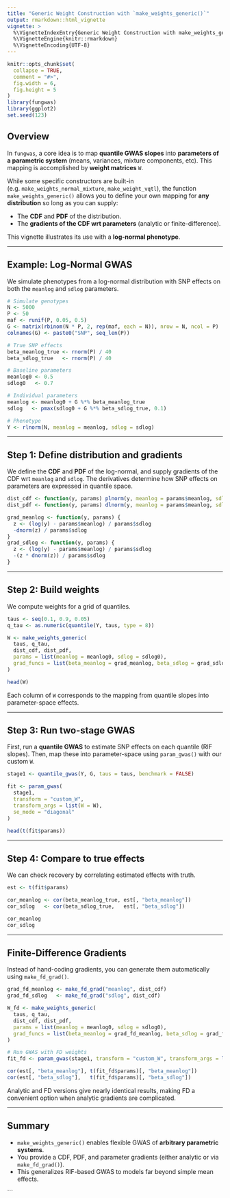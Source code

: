 ```yaml
---
title: "Generic Weight Construction with `make_weights_generic()`"
output: rmarkdown::html_vignette
vignette: >
  %\VignetteIndexEntry{Generic Weight Construction with make_weights_generic}
  %\VignetteEngine{knitr::rmarkdown}
  %\VignetteEncoding{UTF-8}
---
```


```r
knitr::opts_chunk$set(
  collapse = TRUE,
  comment = "#>",
  fig.width = 6,
  fig.height = 5
)
library(fungwas)
library(ggplot2)
set.seed(123)
````

## Overview

In `fungwas`, a core idea is to map **quantile GWAS slopes** into **parameters of a parametric system** (means, variances, mixture components, etc).
This mapping is accomplished by **weight matrices** `W`.

While some specific constructors are built-in (e.g. `make_weights_normal_mixture`, `make_weight_vqtl`),
the function `make_weights_generic()` allows you to define your own mapping for **any distribution**
so long as you can supply:

* The **CDF** and **PDF** of the distribution.
* The **gradients of the CDF wrt parameters** (analytic or finite-difference).

This vignette illustrates its use with a **log-normal phenotype**.

---

## Example: Log-Normal GWAS

We simulate phenotypes from a log-normal distribution with SNP effects on both
the `meanlog` and `sdlog` parameters.

```r
# Simulate genotypes
N <- 5000
P <- 50
maf <- runif(P, 0.05, 0.5)
G <- matrix(rbinom(N * P, 2, rep(maf, each = N)), nrow = N, ncol = P)
colnames(G) <- paste0("SNP", seq_len(P))

# True SNP effects
beta_meanlog_true <- rnorm(P) / 40
beta_sdlog_true   <- rnorm(P) / 40

# Baseline parameters
meanlog0 <- 0.5
sdlog0   <- 0.7

# Individual parameters
meanlog <- meanlog0 + G %*% beta_meanlog_true
sdlog   <- pmax(sdlog0 + G %*% beta_sdlog_true, 0.1)

# Phenotype
Y <- rlnorm(N, meanlog = meanlog, sdlog = sdlog)
```

---

## Step 1: Define distribution and gradients

We define the **CDF** and **PDF** of the log-normal, and supply gradients of the CDF wrt `meanlog` and `sdlog`.
The derivatives determine how SNP effects on parameters are expressed in quantile space.

```r
dist_cdf <- function(y, params) plnorm(y, meanlog = params$meanlog, sdlog = params$sdlog)
dist_pdf <- function(y, params) dlnorm(y, meanlog = params$meanlog, sdlog = params$sdlog)

grad_meanlog <- function(y, params) {
  z <- (log(y) - params$meanlog) / params$sdlog
  -dnorm(z) / params$sdlog
}
grad_sdlog <- function(y, params) {
  z <- (log(y) - params$meanlog) / params$sdlog
  -(z * dnorm(z)) / params$sdlog
}
```

---

## Step 2: Build weights

We compute weights for a grid of quantiles.

```r
taus <- seq(0.1, 0.9, 0.05)
q_tau <- as.numeric(quantile(Y, taus, type = 8))

W <- make_weights_generic(
  taus, q_tau,
  dist_cdf, dist_pdf,
  params = list(meanlog = meanlog0, sdlog = sdlog0),
  grad_funcs = list(beta_meanlog = grad_meanlog, beta_sdlog = grad_sdlog)
)

head(W)
```

Each column of `W` corresponds to the mapping from quantile slopes into parameter-space effects.

---

## Step 3: Run two-stage GWAS

First, run a **quantile GWAS** to estimate SNP effects on each quantile (RIF slopes).
Then, map these into parameter-space using `param_gwas()` with our custom `W`.

```r
stage1 <- quantile_gwas(Y, G, taus = taus, benchmark = FALSE)

fit <- param_gwas(
  stage1,
  transform = "custom_W",
  transform_args = list(W = W),
  se_mode = "diagonal"
)

head(t(fit$params))
```

---

## Step 4: Compare to true effects

We can check recovery by correlating estimated effects with truth.

```r
est <- t(fit$params)

cor_meanlog <- cor(beta_meanlog_true, est[, "beta_meanlog"])
cor_sdlog   <- cor(beta_sdlog_true,   est[, "beta_sdlog"])

cor_meanlog
cor_sdlog
```

---

## Finite-Difference Gradients

Instead of hand-coding gradients, you can generate them automatically using `make_fd_grad()`.

```r
grad_fd_meanlog <- make_fd_grad("meanlog", dist_cdf)
grad_fd_sdlog   <- make_fd_grad("sdlog", dist_cdf)

W_fd <- make_weights_generic(
  taus, q_tau,
  dist_cdf, dist_pdf,
  params = list(meanlog = meanlog0, sdlog = sdlog0),
  grad_funcs = list(beta_meanlog = grad_fd_meanlog, beta_sdlog = grad_fd_sdlog)
)

# Run GWAS with FD weights
fit_fd <- param_gwas(stage1, transform = "custom_W", transform_args = list(W = W_fd))

cor(est[, "beta_meanlog"], t(fit_fd$params)[, "beta_meanlog"])
cor(est[, "beta_sdlog"],   t(fit_fd$params)[, "beta_sdlog"])
```

Analytic and FD versions give nearly identical results, making FD a convenient option when analytic gradients are complicated.

---

## Summary

* `make_weights_generic()` enables flexible GWAS of **arbitrary parametric systems**.
* You provide a CDF, PDF, and parameter gradients (either analytic or via `make_fd_grad()`).
* This generalizes RIF-based GWAS to models far beyond simple mean effects.

```


